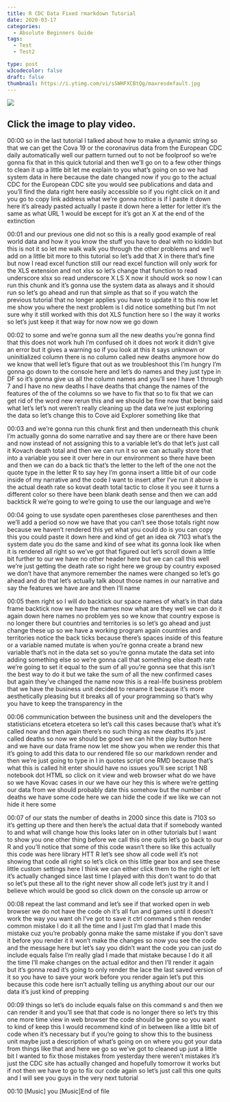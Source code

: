 ```yaml
---
title: R CDC Data Fixed rmarkdown Tutorial
date: 2020-03-17
categories:
  - Absolute Beginners Guide
tags:
  - Test
  - Test2

type: post
w3codecolor: false
draft: false
thumbnail: https://i.ytimg.com/vi/sSWHFXCBtQg/maxresdefault.jpg
---
```


<a href="https://www.youtube.com/watch?v=sSWHFXCBtQg">
<picture><img src="https://i.ytimg.com/vi/sSWHFXCBtQg/maxresdefault.jpg"></picture>
</a>



## Click the image to play video.



00:00
so in the last tutorial I talked about how to make a dynamic string so that we
can get the Cova 19 or the coronavirus data from the European CDC daily
automatically well our pattern turned out to not be foolproof so we're gonna
fix that in this quick tutorial and then we'll go on to a few other things to
clean it up a little bit let me explain to you what's going on so we had system
data in here because the date changed now if you go to the actual CDC for the
European CDC site you would see publications and data and you'll find
the data right here easily accessible so if you right click on it and you go to
copy link address what we're gonna notice is if I paste it down here it's
already pasted actually I paste it down here a letter for letter it's the same
as what URL 1 would be except for it's got an X at the end of the extinction

00:01
and our previous one did not so this is a really good example of real world data
and how it you know the stuff you have to deal with no kiddin but this is not
it so let me walk walk you through the other problems and we'll add on a little
bit more to this tutorial so let's add that X in there
that's fine but now I read excel function still our read excel function
will only work for the XLS extension and not xlsx so let's change that function
to read underscore xlsx so read underscore X LS X now it should work so
now I can run this chunk and it's gonna use the system data as always and it
should run so let's go ahead and run that simple as that so if you watch the
previous tutorial that no longer applies
you have to update it to this now let me
show you where the next problem is I did
notice something but I'm not sure why it still worked with this dot XLS function
here so I the way it works so let's just keep it that way for now now we go down

00:02
to some and we're gonna sum all the new deaths you're gonna find that this does
not work huh I'm confused oh it does not work it
didn't give an error but it gives a warning so if you look at this it says
unknown or uninitialized column there is no column called new deaths anymore how
do we know that well let's figure that out as we troubleshoot this I'm hungry
I'm gonna go down to the console here and let's do names and they just type in
DF so it's gonna give us all the column names and you'll see I have 1 through 7
and I have no new deaths I have deaths that change the names of
the features of the of the columns so we have to fix that so to fix that we can
get rid of the word new rerun this and we should be fine now that being said
what let's let's not weren't really cleaning up the data we're just
exploring the data so let's change this to Cove aid Explorer something like that

00:03
and we're gonna run this chunk first and then underneath this chunk I'm actually
gonna do some narrative and say there are or there have been and now instead
of not assigning this to a variable let's do that let's just call it
Kovach death total and then we can run it so we can actually store that into a
variable you see it over here in our environment so there have been and then
we can do a back tic that's the letter to the left of the one not the quote
type in the letter R to say hey I'm gonna insert a little bit of our code
inside of my narrative and the code I want to insert after I've run it above
is the actual death rate so kovat death total tactic to close it you see it
turns a different color so there have been blank death sense and then we can
add backtick R we're going to we're going to use the our language and we're

00:04
going to use sysdate open parentheses close parentheses and then we'll add a
period so now we have that you can't see those totals right now because we
haven't rendered this yet what you could do is you can copy this you could paste
it down here and kind of get an idea ok 7103 what's the system date you do the
same and kind of see what its gonna look like
when it is rendered all right so we've got that figured out
let's scroll down a little bit further to our we have no other header here but
we can call this well we're just getting the death rate
so right here we group by country exposed we don't have that anymore remember
the names were changed so let's go ahead and do that let's actually talk about
those names in our narrative and say the features we have are and then I'll name

00:05
them right so I will do backtick our space names of what's in that data frame
backtick now we have the names now what are they well we can do it again down
here names no problem yes so we know that country expose is no longer there
but countries and territories is so let's go ahead and just change these up
so we have a working program again countries and territories notice the
back ticks because there's spaces inside of this feature or a variable named
mutate is when you're gonna create a brand new variable that's not in the
data set so you're gonna mutate the data set into adding something else so we're
gonna call that something else death rate we're going to set it equal to the
sum of all you're gonna see that this isn't the best way to do it but we take
the sum of all the new confirmed cases but again they've changed the name now
this is a real-life business problem that we have the business unit decided
to rename it because it's more aesthetically pleasing but it breaks all
of your programming so that's why you have to keep the transparency in the

00:06
communication between the business unit and the developers the statisticians
etcetera etcetera so let's call this cases because that's what it's called
now and then again there's no such thing
as new deaths it's just called deaths so now we should be good we can hit the
play button here and we have our data frame now let me show you when we render
this that it's going to add this data to our rendered file
so our markdown render and then we're just going to type in
I in quotes script one RMD because that's what this is called
hit enter should have no issues you'll see script 1 NB notebook dot HTML so
click on it view and web browser what do
we have so we have Kovac cases in our we
have our hey this is where we're getting our data from we should probably date
this somehow but the number of deaths we
have some code here we can hide the code if we like we can not hide it here some

00:07
of our stats the number of deaths in 2000 since this date is 7103 so it's
getting up there and then here's the actual data that if somebody wanted to
and what will change how this looks later on in other tutorials but I want
to show you one other thing before we call this one quits let's go back to our
R and you'll notice that some of this code wasn't there so like this actually
this code was here library HTT R let's see show all code well it's not showing
that code all right so let's click on this little gear box and see these
little custom settings here I think we can either click them to the right or
left it's actually changed since last time I played with this don't want to do
that so let's put these all to the right never show all code let's just try it
and I believe which would be good so click down on the console up arrow or

00:08
repeat the last command and let's see if that worked open in web browser we do
not have the code oh it's all fun and games until it doesn't work the way you
want oh I've got to save it ctrl command
s then render common mistake I do it all the time
and I just I'm glad that I made this mistake cuz you're probably gonna make
the same mistake if you don't save it before you render it it won't make the
changes so now you see the code and the message here but let's say you didn't
want the code you can just do include equals false I'm really glad I made that
mistake because I do it all the time I'll make changes on the actual editor
and then I'll render it again but it's gonna read it's going to
only render the lace the last saved version of it so you have to save your
work before you render again let's put this because this code here isn't
actually telling us anything about our our our data it's just kind of prepping

00:09
things so let's do include equals false on this command s and then we can render
it and you'll see that that code is no longer there so let's try this one more
time view in web browser the code should
be gone so you want to kind of keep this I would recommend kind of in between
like a little bit of code when it's necessary but if you're going to show
this to the business unit maybe just a description of what's going on on where
you got your data from things like that and here we go so we've got to cleaned
up just a little bit I wanted to fix those mistakes from yesterday there
weren't mistakes it's just the CDC site has actually changed and hopefully
tomorrow it works but if not then we have to go to fix our code again so
let's just call this one quits and I will see you guys in the very next tutorial

00:10
[Music] you [Music]End of file

